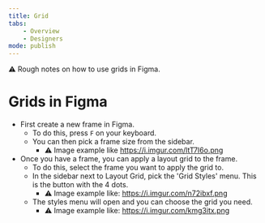 ```yaml
---
title: Grid
tabs:
    - Overview
    - Designers
mode: publish
---
```



:warning: Rough notes on how to use grids in Figma. 


# Grids in Figma

* First create a new frame in Figma. 
    * To do this, press `F` on your keyboard. 
    * You can then pick a frame size from the sidebar. 
        * :warning: Image example like https://i.imgur.com/ltT7I6o.png 
* Once you have a frame, you can apply a layout grid to the frame. 
    * To do this, select the frame you want to apply the grid to. 
    * In the sidebar next to Layout Grid, pick the 'Grid Styles' menu. This is the button with the 4 dots.
        * :warning: Image example like: https://i.imgur.com/n72ibxf.png 
    * The styles menu will open and you can choose the grid you need.
        * :warning: Image example like: https://i.imgur.com/kmg3itx.png 

